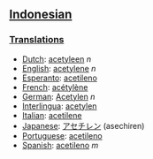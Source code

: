 ==[[Indonesian]]==
=== [[Translations]] ===

* [[Dutch]]: [[acetyleen]] ''n''
* [[English]]: [[acetylene]] ''n''
* [[Esperanto]]: [[acetileno]]
* [[French]]: [[acétylène]] 
* [[German]]: [[Acetylen]] ''n'' 
* [[Interlingua]]: [[acetylen]] 
* [[Italian]]: [[acetilene]] 
* [[Japanese]]: [[アセチレン]] (asechiren)
* [[Portuguese]]: [[acetileno]] 
* [[Spanish]]: [[acetileno]] ''m''
